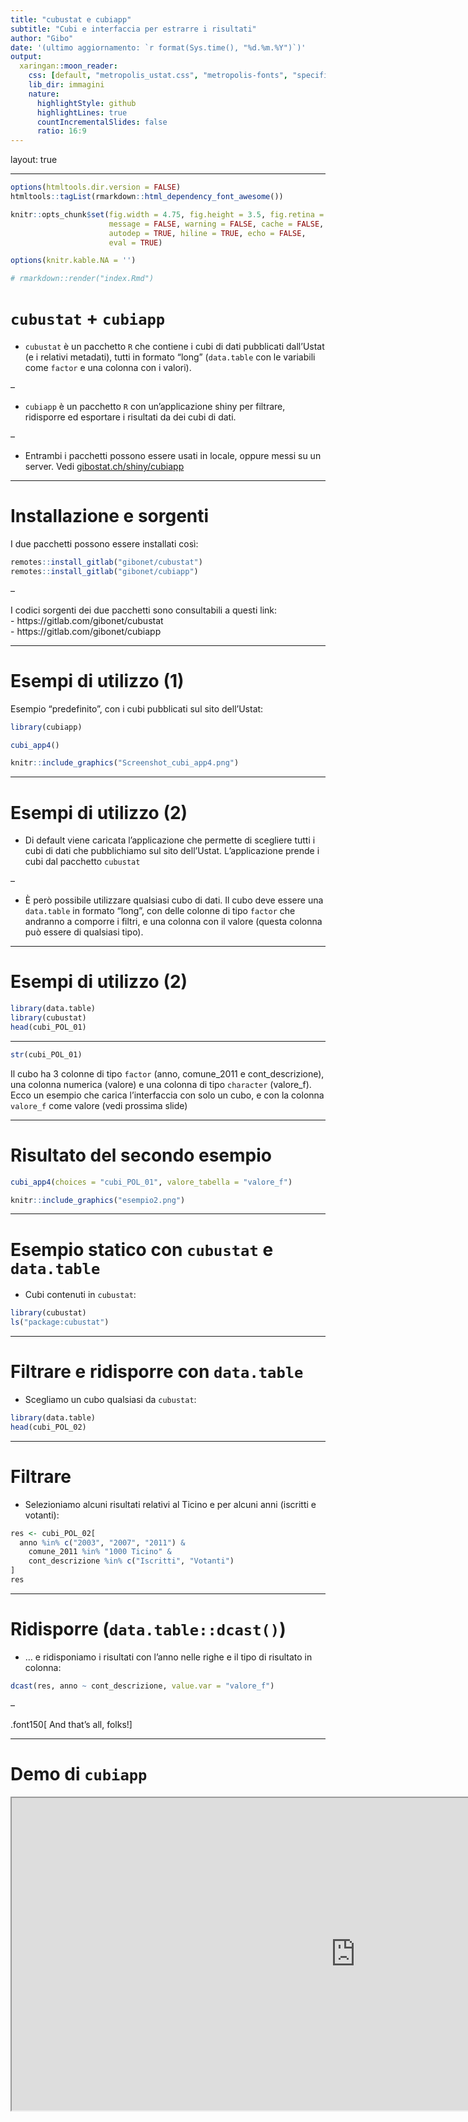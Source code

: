 ```yaml
---
title: "cubustat e cubiapp"
subtitle: "Cubi e interfaccia per estrarre i risultati"
author: "Gibo"
date: '(ultimo aggiornamento: `r format(Sys.time(), "%d.%m.%Y")`)'
output:
  xaringan::moon_reader:
    css: [default, "metropolis_ustat.css", "metropolis-fonts", "specifici.css"]
    lib_dir: immagini
    nature:
      highlightStyle: github
      highlightLines: true
      countIncrementalSlides: false
      ratio: 16:9
---
```


layout: true


---

```r
options(htmltools.dir.version = FALSE)
htmltools::tagList(rmarkdown::html_dependency_font_awesome())

knitr::opts_chunk$set(fig.width = 4.75, fig.height = 3.5, fig.retina = 3,
                      message = FALSE, warning = FALSE, cache = FALSE,
                      autodep = TRUE, hiline = TRUE, echo = FALSE, 
                      eval = TRUE)

options(knitr.kable.NA = '')

# rmarkdown::render("index.Rmd")
```


# `cubustat` + `cubiapp` 

- `cubustat` è un pacchetto `R` che contiene i cubi di dati pubblicati dall'Ustat (e i relativi metadati), tutti in formato "long" (`data.table` con le variabili come `factor` e una colonna con i valori).  

--


- `cubiapp` è un pacchetto `R` con un'applicazione shiny per filtrare, ridisporre ed esportare i risultati da dei cubi di dati.

--

- Entrambi i pacchetti possono essere usati in locale, oppure messi su un server. Vedi [gibostat.ch/shiny/cubiapp](https://www.gibostat.ch/shiny/cubiapp)

---


# Installazione e sorgenti

I due pacchetti possono essere installati così:

```r
remotes::install_gitlab("gibonet/cubustat")
remotes::install_gitlab("gibonet/cubiapp")
```

--

I codici sorgenti dei due pacchetti sono consultabili a questi link:  
- https://gitlab.com/gibonet/cubustat  
- https://gitlab.com/gibonet/cubiapp  


---


# Esempi di utilizzo (1)

Esempio "predefinito", con i cubi pubblicati sul sito dell'Ustat: 
```r
library(cubiapp)

cubi_app4()
```


```r
knitr::include_graphics("Screenshot_cubi_app4.png")
```

---

# Esempi di utilizzo (2)

- Di default viene caricata l'applicazione che permette di scegliere tutti i cubi di dati che pubblichiamo sul sito dell'Ustat. L'applicazione prende i cubi dal pacchetto `cubustat`  

--

- È però possibile utilizzare qualsiasi cubo di dati. Il cubo deve essere una `data.table` in formato "long", con delle colonne di tipo `factor` che andranno a comporre i filtri, e una colonna con il valore (questa colonna può essere di qualsiasi tipo).


---

# Esempi di utilizzo (2)

```r
library(data.table)
library(cubustat)
head(cubi_POL_01)
```

---

```r
str(cubi_POL_01)
```

Il cubo ha 3 colonne di tipo `factor` (anno, comune_2011 e cont_descrizione), una colonna numerica (valore) e una colonna di tipo `character` (valore_f). Ecco un esempio che carica l'interfaccia con solo un cubo, e con la colonna `valore_f` come valore (vedi prossima slide) 

---

# Risultato del secondo esempio

```r
cubi_app4(choices = "cubi_POL_01", valore_tabella = "valore_f")
```

```r
knitr::include_graphics("esempio2.png")
```

---


# Esempio statico con `cubustat` e `data.table`

- Cubi contenuti in `cubustat`:
```r
library(cubustat)
ls("package:cubustat")
```

---

# Filtrare e ridisporre con `data.table`

- Scegliamo un cubo qualsiasi da `cubustat`:

```r
library(data.table)
head(cubi_POL_02)
```


---

# Filtrare

- Selezioniamo alcuni risultati relativi al Ticino e per alcuni anni (iscritti e votanti):
```r
res <- cubi_POL_02[
  anno %in% c("2003", "2007", "2011") &
    comune_2011 %in% "1000 Ticino" &
    cont_descrizione %in% c("Iscritti", "Votanti")
]
res
```

---

# Ridisporre (`data.table::dcast()`)

- ... e ridisponiamo i risultati con l'anno nelle righe e il tipo di risultato in colonna:

```r
dcast(res, anno ~ cont_descrizione, value.var = "valore_f")
```

--

.font150[
And that's all, folks!
]


---


# Demo di `cubiapp`

<iframe src ="https://gibostat.ch/shiny/cubiapp" height=500px width=1100px />


